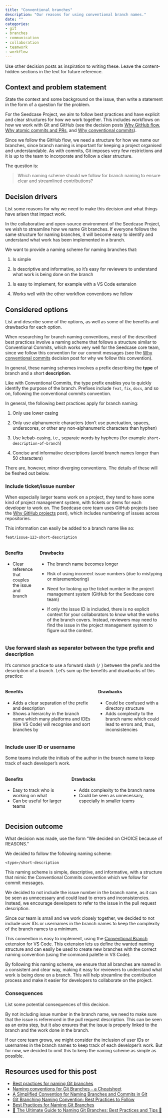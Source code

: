 ```yaml
---
title: "Conventional branches"
description: "Our reasons for using conventional branch names."
date: ""
categories:
- git
- branches
- communication
- collaboration
- teamwork
- workflow
---
```


::: content-hidden
Use other decision posts as inspiration to writing these. Leave the
content-hidden sections in the text for future reference.
:::

## Context and problem statement

::: content-hidden
State the context and some background on the issue, then write a
statement in the form of a question for the problem.
:::

For the Seedcase Project, we aim to follow best practices and have
explicit and clear structures for how we work together. This includes
workflows on how we work with Git and GitHub (see the decision posts
[Why GitHub flow](why-github-flow.qmd), [Why atomic commits and
PRs](why-atomic-commits-and-prs.qmd), and [Why conventional
commits](why-conventional-commits.qmd)).

Since we follow the GitHub flow, we need a structure for how we name our
branches, since branch naming is important for keeping a project
organised and understandable. As with commits, Git imposes very few
restrictions and it is up to the team to incorporate and follow a clear
structure.

The question is:

> Which naming scheme should we follow for branch naming to ensure clear
> and streamlined contributions?

## Decision drivers

::: content-hidden
List some reasons for why we need to make this decision and what things
have arisen that impact work.
:::

In the collaborative and open-source environment of the Seedcase
Project, we wish to streamline how we name Git branches. If everyone
follows the same structure for naming branches, it will become easy to
identify and understand what work has been implemented in a branch.

We want to provide a naming scheme for naming branches that:

1.  Is simple

2.  Is descriptive and informative, so it's easy for reviewers to
    understand what work is being done on the branch

3.  Is easy to implement, for example with a VS Code extension

4.  Works well with the other workflow conventions we follow

## Considered options

::: content-hidden
List and describe some of the options, as well as some of the benefits
and drawbacks for each option.
:::

When researching for branch naming conventions, most of the described
best practices involve a naming scheme that follows a structure similar
to Conventional Commits, which works very well for the Seedcase core
team, since we follow this convention for our commit messages (see the
[Why conventional commits](why-conventional-commits.qmd) decision post
for why we follow this convention).

In general, these naming schemes involves a prefix describing the
**type** of branch and a short **description**.

Like with Conventional Commits, the type prefix enables you to quickly
identify the purpose of the branch. Prefixes include `feat`, `fix`,
`docs`, and so on, following the conventional commits convention.

In general, the following best practices apply for branch naming:

1.  Only use lower casing

2.  Only use alphanumeric characters (don't use punctuation, spaces,
    underscores, or other any non-alphanumeric characters than hyphen)

3.  Use kebab-casing, i.e., separate words by hyphens (for example
    `short-description-of-branch`)

4.  Concise and informative descriptions (avoid branch names longer than
    50 characters)

There are, however, minor diverging conventions. The details of these
will be fleshed out below.

### Include ticket/issue number

When especially larger teams work on a project, they tend to have some
kind of project management system, with tickets or items for each
developer to work on. The Seedcase core team uses GitHub projects (see
the [Why GitHub projects](why-github-projects.qmd) post), which includes
numbering of issues across repositories.

This information can easily be added to a branch name like so:

```         
feat/issue-123-short-description
```

::: columns
::: column
#### Benefits

-   Clear reference that couples the issue and branch
:::

::: column
#### Drawbacks

-   The branch name becomes longer

-   Risk of using incorrect issue numbers (due to mistyping or
    misremembering)

-   Need for looking up the ticket number in the project management
    system (GitHub for the Seedcase core team)

-   If only the issue ID is included, there is no explicit context for
    your collaborators to know what the works of the branch covers.
    Instead, reviewers may need to find the issue in the project
    management system to figure out the context.
:::
:::

### Use forward slash as separator between the type prefix and description

It's common practice to use a forward slash (`/` ) between the prefix
and the description of a branch. Let's sum up the benefits and drawbacks
of this practice:

::: columns
::: column
#### Benefits

-   Adds a clear separation of the prefix and description
-   Shows a hierarchy in the branch name which many platforms and IDEs
    (like VS Code) will recognise and sort branches by
:::

::: column
#### Drawbacks

-   Could be confused with a directory structure
-   Adds complexity to the branch name which could lead to errors and,
    thus, inconsistencies
:::
:::

### Include user ID or username

Some teams include the initials of the author in the branch name to keep
track of each developer's work.

::: columns
::: column
#### Benefits

-   Easy to track who is working on what
-   Can be useful for larger teams
:::

::: column
#### Drawbacks

-   Adds complexity to the branch name
-   Could be seen as unnecessary, especially in smaller teams
:::
:::

## Decision outcome

::: content-hidden
What decision was made, use the form "We decided on CHOICE because of
REASONS."
:::

We decided to follow the following naming scheme:

```         
<type>/short-description
```

This naming scheme is simple, descriptive, and informative, with a
structure that mimic the Conventional Commits convention which we follow
for commit messages.

We decided to not include the issue number in the branch name, as it can
be seen as unnecessary and could lead to errors and inconsistencies.
Instead, we encourage developers to refer to the issue in the pull
request description.

Since our team is small and we work closely together, we decided to not
include user IDs or usernames in the branch names to keep the complexity
of the branch names to a minimum.

This convention is easy to implement, using the [Conventional
Branch](https://marketplace.visualstudio.com/items?itemName=pshaddel.conventional-branch)
extension for VS Code. This extension lets us define the wanted naming
structure and can easily be used to create new branches with the correct
naming convention (using the command palette in VS Code).

By following this naming scheme, we ensure that all branches are named
in a consistent and clear way, making it easy for reviewers to
understand what work is being done on a branch. This will help
streamline the contribution process and make it easier for developers to
collaborate on the project.

### Consequences

::: content-hidden
List some potential consequences of this decision.
:::

By not including issue number in the branch name, we need to make sure
that the issue is referenced in the pull request description. This can
be seen as an extra step, but it also ensures that the issue is properly
linked to the branch and the work done in the branch.

If our core team grows, we might consider the inclusion of user IDs or
usernames in the branch names to keep track of each developer's work.
But for now, we decided to omit this to keep the naming scheme as simple
as possible.

## Resources used for this post

-   [Best practices for naming Git
    branches](https://graphite.dev/guides/git-branch-naming-conventions)
-   [Naming conventions for Git Branches - a
    Cheatsheet](https://medium.com/@abhay.pixolo/naming-conventions-for-git-branches-a-cheatsheet-8549feca2534)
-   [A Simplified Convention for Naming Branches and Commits in
    Git](https://dev.to/varbsan/a-simplified-convention-for-naming-branches-and-commits-in-git-il4)
-   [Git Branching Naming Convention: Best Practices to
    Follow](https://phoenixnap.com/kb/git-branch-name-convention)
-   [Best Practices for Naming Git
    Branches](https://tilburgsciencehub.com/topics/automation/version-control/advanced-git/naming-git-branches/)
-   [🌿 The Ultimate Guide to Naming Git Branches: Best Practices and
    Tips
    🔖](https://hardikchotaliya.hashnode.dev/the-ultimate-guide-to-naming-git-branches-best-practices-and-tips)
